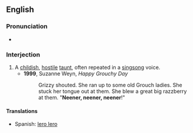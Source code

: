==English==

===Pronunciation===
* {{audio|en-us-neener.ogg|Audio (US)}}

===Interjection===
{{en-intj}}

# A [[childish]], [[hostile]] [[taunt]], often repeated in a [[singsong]] voice.
#* '''1999''', Suzanne Weyn, ''Happy Grouchy Day''
#*: Grizzy shouted. She ran up to some old Grouch ladies. She stuck her tongue out at them. She blew a great big razzberry at them. "'''Neener, neener, neener'''!"

====Translations====
{{trans-top|a hostile taunt}}
* Spanish: [[lero lero]]
{{trans-mid}}
{{trans-bottom}}